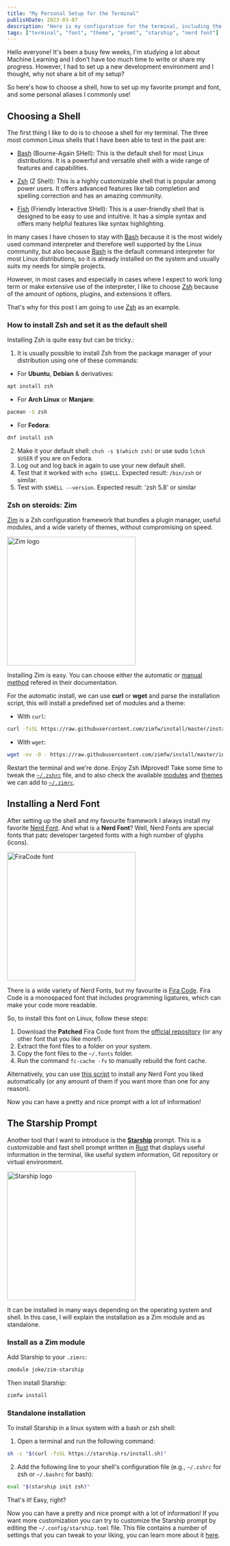 ```yaml
---
title: "My Personal Setup for the Terminal"
publishDate: 2023-03-07
description: "Here is my configuration for the terminal, including the source, the shell, and how to set it all up"
tags: ["terminal", "font", "theme", "promt", "starship", "nerd font"]
---
```



Hello everyone! It's been a busy few weeks, I'm studying a lot about Machine Learning and I don't have too much time to write or share my progress. However, I had to set up a new development environment and I thought, why not share a bit of my setup?

So here's how to choose a shell, how to set up my favorite prompt and font, and some personal aliases I commonly use!

## Choosing a Shell

The first thing I like to do is to choose a shell for my terminal. The three most common Linux shells that I have been able to test in the past are:

- [Bash](https://www.gnu.org/software/bash/) (Bourne-Again SHell): This is the default shell for most Linux distributions. It is a powerful and versatile shell with a wide range of features and capabilities.

- [Zsh](https://www.zsh.org/) (Z Shell): This is a highly customizable shell that is popular among power users. It offers advanced features like tab completion and spelling correction and has an amazing community.

- [Fish](https://fishshell.com/) (Friendly Interactive SHell): This is a user-friendly shell that is designed to be easy to use and intuitive. It has a simple syntax and offers many helpful features like syntax highlighting.

In many cases I have chosen to stay with [Bash](https://www.gnu.org/software/bash/) because it is the most widely used command interpreter and therefore well supported by the Linux community, but also because [Bash](https://www.gnu.org/software/bash/) is the default command interpreter for most Linux distributions, so it is already installed on the system and usually suits my needs for simple projects.

However, in most cases and especially in cases where I expect to work long term or make extensive use of the interpreter, I like to choose [Zsh](https://www.zsh.org/) because of the amount of options, plugins, and extensions it offers.

That's why for this post I am going to use [Zsh](https://www.zsh.org/) as an example.

### How to install Zsh and set it as the default shell

Installing Zsh is quite easy but can be tricky.:

1. It is usually possible to install Zsh from the package manager of your distribution using one of these commands:

- For **Ubuntu**, **Debian** & derivatives:

```bash
apt install zsh
```

- For **Arch Linux** or **Manjaro**:

```bash
pacman -S zsh
```

- For **Fedora**:

```bash
dnf install zsh
```

2. Make it your default shell: `chsh -s $(which zsh)` or use sudo `lchsh $USER` if you are on Fedora.
3. Log out and log back in again to use your new default shell.
4. Test that it worked with `echo $SHELL`. Expected result: `/bin/zsh` or similar.
5. Test with `$SHELL --version`. Expected result: 'zsh 5.8' or similar

### Zsh on steroids: Zim

[Zim](https://github.com/zimfw/zimfw) is a Zsh configuration framework that bundles a plugin manager, useful modules, and a wide variety of themes, without compromising on speed.

<div className="flex justify-center">
	<Image src={zim} alt="Zim logo" width="300px" />
</div>

Installing Zim is easy. You can choose either the automatic or [manual method](https://github.com/zimfw/zimfw#manual-installation) refered in their documentation.

For the automatic install, we can use **curl** or **wget** and parse the installation script, this will install a predefined set of modules and a theme:

- With `curl`:

```bash
curl -fsSL https://raw.githubusercontent.com/zimfw/install/master/install.zsh | zsh
```

- With `wget`:

```bash
wget -nv -O - https://raw.githubusercontent.com/zimfw/install/master/install.zsh | zsh
```

Restart the terminal and we're done. Enjoy Zsh IMproved! Take some time to tweak the [`~/.zshrc`](https://github.com/zimfw/zimfw#set-up-zshrc) file, and to also check the available
[modules](https://zimfw.sh/docs/modules/) and [themes](https://zimfw.sh/docs/themes/) we can add to [`~/.zimrc`](https://github.com/zimfw/zimfw#create-zimrc).

## Installing a Nerd Font

After setting up the shell and my favourite framework I always install my favorite [Nerd Font](https://www.nerdfonts.com/). And what is a **Nerd Font**? Well, Nerd Fonts are special fonts that patc developer targeted fonts with a high number of glyphs (icons).

<div className="flex justify-center">
	<Image src={firacode} alt="FiraCode font" width="300px" />
</div>

There is a wide variety of Nerd Fonts, but my favourite is [Fira Code](https://github.com/tonsky/FiraCode). Fira Code is a monospaced font that includes programming ligatures, which can make your code more readable.

So, to install this font on Linux, follow these steps:

1. Download the **Patched** Fira Code font from the [official repository](https://www.nerdfonts.com/font-downloads) (or any other font that you like more!).
2. Extract the font files to a folder on your system.
3. Copy the font files to the `~/.fonts` folder.
4. Run the command `fc-cache -fv` to manually rebuild the font cache.

Alternatively, you can use [this script](https://github.com/mcarvalho1/Nerd-fonts-Downloader-Script) to install any Nerd Font you liked automatically (or any amount of them if you want more than one for any reason).

Now you can have a pretty and nice prompt with a lot of information!

## The Starship Prompt

Another tool that I want to introduce is the **[Starship](https://starship.rs/)** prompt. This is a customizable and fast shell prompt written in [Rust](https://www.rust-lang.org/) that displays useful information in the terminal, like useful system information, Git repository or virtual environment.

<div className="flex justify-center">
	<Image src={starship} alt="Starship logo" width="300px" />
</div>

It can be installed in many ways depending on the operating system and shell. In this case, I will explain the installation as a Zim module and as standalone.

### Install as a Zim module

Add Starship to your `.zimrc`:
```bash
zmodule joke/zim-starship
```

Then install Starship:
```bash
zimfw install
```

### Standalone installation

To install Starship in a linux system with a bash or zsh shell:

1. Open a terminal and run the following command:

```bash
sh -c "$(curl -fsSL https://starship.rs/install.sh)"
```

2. Add the following line to your shell's configuration file (e.g., `~/.zshrc` for zsh or `~/.bashrc` for bash):

```bash
eval "$(starship init zsh)"
```

That's it! Easy, right?

Now you can have a pretty and nice prompt with a lot of information! If you want more customization you can try to customize the Starship prompt by editing the `~/.config/starship.toml` file. This file contains a number of settings that you can tweak to your liking, you can learn more about it [here](https://starship.rs/config/).
